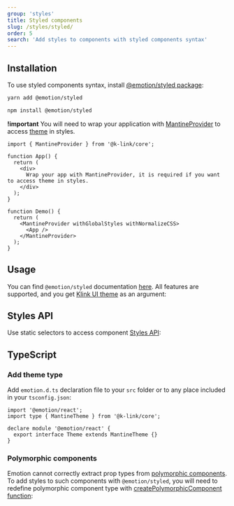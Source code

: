 ```yaml
---
group: 'styles'
title: Styled components
slug: /styles/styled/
order: 5
search: 'Add styles to components with styled components syntax'
---
```



## Installation

To use styled components syntax, install [@emotion/styled package](https://emotion.sh/docs/styled):

```bash
yarn add @emotion/styled
```

```bash
npm install @emotion/styled
```

**!important** You will need to wrap your application with [MantineProvider](/theming/k-link-provider/)
to access [theme](/theming/theme-object/) in styles.

```tsx
import { MantineProvider } from '@k-link/core';

function App() {
  return (
    <div>
      Wrap your app with MantineProvider, it is required if you want to access theme in styles.
    </div>
  );
}

function Demo() {
  return (
    <MantineProvider withGlobalStyles withNormalizeCSS>
      <App />
    </MantineProvider>
  );
}
```

## Usage

You can find `@emotion/styled` documentation [here](https://emotion.sh/docs/styled). All features
are supported, and you get [Klink UI theme](/theming/theme-object/) as an argument:

<Demo data={StyledDemos.usage} />

## Styles API

Use static selectors to access component [Styles API](/styles/styles-api/):

<Demo data={StyledDemos.stylesApi} />

## TypeScript

### Add theme type

Add `emotion.d.ts` declaration file to your `src` folder or to any place included in your `tsconfig.json`:

```tsx
import '@emotion/react';
import type { MantineTheme } from '@k-link/core';

declare module '@emotion/react' {
  export interface Theme extends MantineTheme {}
}
```

### Polymorphic components

Emotion cannot correctly extract prop types from [polymorphic components](/guides/polymorphic/).
To add styles to such components with `@emotion/styled`, you will need to redefine polymorphic component type
with [createPolymorphicComponent function](/guides/polymorphic/#create-your-own-polymorphic-components):

<Demo data={StyledDemos.polymorphic} />
